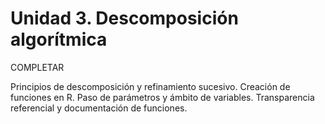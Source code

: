 ```{=latex}
\thispagestyle{primerapagina}
```

# Unidad 3. Descomposición algorítmica

::: {.presentacion-capitulo data-latex=""}
COMPLETAR

Principios de descomposición y refinamiento sucesivo. Creación de funciones en R. Paso de parámetros y ámbito de variables. Transparencia referencial y documentación de funciones.
:::
